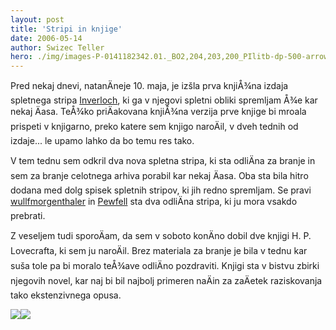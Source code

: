 ```yaml
---
layout: post
title: 'Stripi in knjige'
date: 2006-05-14
author: Swizec Teller
hero: ./img/images-P-0141182342.01._BO2,204,203,200_PIlitb-dp-500-arrow,TopRight,32,-59_AA240_SH20_SCLZZZZZZZ_.jpg
---
```

Pred nekaj dnevi, natanÄneje 10. maja, je izšla prva knjiÅ¾na izdaja spletnega stripa [Inverloch](http://www.seraph-inn.com), ki ga v njegovi spletni obliki spremljam Å¾e kar nekaj Äasa. TeÅ¾ko priÄakovana knjiÅ¾na verzija prve knjige bi mroala prispeti v knjigarno, preko katere sem knjigo naroÄil, v dveh tednih od izdaje... le upamo lahko da bo temu res tako.  
  
V tem tednu sem odkril dva nova spletna stripa, ki sta odliÄna za branje in sem za branje celotnega arhiva porabil kar nekaj Äasa. Oba sta bila hitro dodana med dolg spisek spletnih stripov, ki jih redno spremljam. Se pravi [wullfmorgenthaler](http://www.wulffmorgenthaler.com/) in [Pewfell](http://www.pewfell.com) sta dva odliÄna stripa, ki ju mora vsakdo prebrati.  
  
Z veseljem tudi sporoÄam, da sem v soboto konÄno dobil dve knjigi H. P. Lovecrafta, ki sem ju naroÄil. Brez materiala za branje je bila v tednu kar suša tole pa bi moralo teÅ¾ave odliÄno pozdraviti. Knjigi sta v bistvu zbirki njegovih novel, kar naj bi bil najbolj primeren naÄin za zaÄetek raziskovanja tako ekstenzivnega opusa.  


  
![](./img/images-P-0141182342.01._BO2,204,203,200_PIlitb-dp-500-arrow,TopRight,32,-59_AA240_SH20_SCLZZZZZZZ_.jpg)![](./img/images-P-0345350804.01._BO2,204,203,200_PIsitb-dp-500-arrow,TopRight,45,-64_AA240_SH20_SCLZZZZZZZ_.jpg)